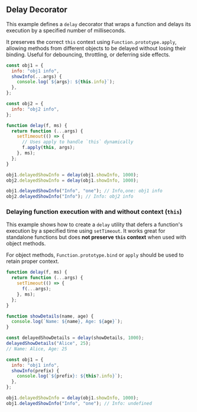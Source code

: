 
## Delay Decorator

This example defines a `delay` decorator that wraps a function and delays its execution by a specified number of milliseconds.

It preserves the correct `this` context using `Function.prototype.apply`, allowing methods from different
objects to be delayed without losing their binding. Useful for debouncing, throttling, or deferring side effects.


```js filename="delay decorator" copy
const obj1 = {
  info: "obj1 info",
  showInfo(...args) {
    console.log(`${args}: ${this.info}`);
  },
};

const obj2 = {
  info: "obj2 info",
};

function delay(f, ms) {
  return function (...args) {
    setTimeout(() => {
      // Uses apply to handle `this` dynamically
      f.apply(this, args);
    }, ms);
  };
}

obj1.delayedShowInfo = delay(obj1.showInfo, 1000);
obj2.delayedShowInfo = delay(obj1.showInfo, 1000);

obj1.delayedShowInfo("Info", "one"); // Info,one: obj1 info
obj2.delayedShowInfo("Info"); // Info: obj2 info
```

### Delaying function execution with and without context (`this`)

This example shows how to create a `delay` utility that defers a function's execution by a
specified time using `setTimeout`. It works great for standalone functions but does **not preserve `this` context** when used with object methods.

For object methods, `Function.prototype.bind` or `apply` should be used to retain proper context.

```js filename="delay and this" copy
function delay(f, ms) {
  return function (...args) {
    setTimeout(() => {
      f(...args);
    }, ms);
  };
}

function showDetails(name, age) {
  console.log(`Name: ${name}, Age: ${age}`);
}

const delayedShowDetails = delay(showDetails, 1000);
delayedShowDetails("Alice", 25);
// Name: Alice, Age: 25

const obj1 = {
  info: "obj1 info",
  showInfo(prefix) {
    console.log(`${prefix}: ${this?.info}`);
  },
};

obj1.delayedShowInfo = delay(obj1.showInfo, 1000);
obj1.delayedShowInfo("Info", "one"); // Info: undefined
```